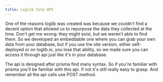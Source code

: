 ```yaml
---
title: Loglib Site API
---
```


One of the reasons loglib was created was because we couldn't find a decent option that allowed us to repurpose the data they collected at the time. Don't get me wrong: they might exist, but we weren't able to find them. So we developed an embeddable one where you can grab your own data from your database, but if you use the site version, either self-deployed or on loglib.io, you lose that ability, so we made sure you can access it through api just like it's in your database.

<Callout>
  The api is designed after prisma find many syntax. So if you're familiar with
  prisma you'll be familiar with this api. if not it's still really easy to
  grasp. And remember all the api calls use POST method.
</Callout>
